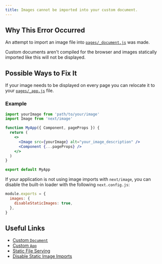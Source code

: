 ```yaml
---
title: Images cannot be imported into your custom document.
---
```


## Why This Error Occurred

An attempt to import an image file into [`pages/_document.js`](/docs/pages/building-your-application/routing/custom-document) was made.

Custom documents aren't compiled for the browser and images statically imported like this will not be displayed.

## Possible Ways to Fix It

If your image needs to be displayed on every page you can relocate it to your [`pages/_app.js`](/docs/pages/building-your-application/routing/custom-app) file.

### Example

```jsx filename="pages/_app.js"
import yourImage from 'path/to/your/image'
import Image from 'next/image'

function MyApp({ Component, pageProps }) {
  return (
    <>
      <Image src={yourImage} alt="your_image_description" />
      <Component {...pageProps} />
    </>
  )
}

export default MyApp
```

If your application is not using image imports with `next/image`, you can disable the built-in loader with the following `next.config.js`:

```js filename="next.config.js"
module.exports = {
  images: {
    disableStaticImages: true,
  },
}
```

## Useful Links

- [Custom `Document`](/docs/pages/building-your-application/routing/custom-document)
- [Custom `App`](/docs/pages/building-your-application/routing/custom-app)
- [Static File Serving](/docs/pages/building-your-application/optimizing/static-assets)
- [Disable Static Image Imports](/docs/pages/api-reference/components/image#disablestaticimages)
